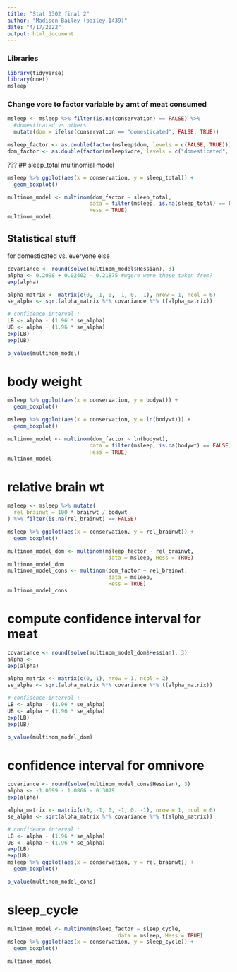 ```yaml
---
title: "Stat 3302 final 2"
author: "Madison Bailey (bailey.1439)"
date: "4/17/2022"
output: html_document
---
```

### Libraries
```r
library(tidyverse)
library(nnet)
msleep
```

### Change vore to factor variable by amt of meat consumed
```r
msleep <- msleep %>% filter(is.na(conservation) == FALSE) %>% 
  #domesticated vs others
  mutate(dom = ifelse(conservation == "domesticated", FALSE, TRUE))

msleep_factor <- as.double(factor(msleep$dom, levels = c(FALSE, TRUE)))
dom_factor <- as.double(factor(msleep$vore, levels = c("domesticated", "en", "lc", "nt", "vu")))
```

???
## sleep_total multinomial model
```r
msleep %>% ggplot(aes(x = conservation, y = sleep_total)) +
  geom_boxplot()

multinom_model <- multinom(dom_factor ~ sleep_total, 
                          data = filter(msleep, is.na(sleep_total) == FALSE), 
                          Hess = TRUE)
multinom_model
```


## Statistical stuff

for domesticated vs. everyone else
```r
covariance <- round(solve(multinom_model$Hessian), 3)
alpha <- 0.2098 + 0.02402 - 0.21875 #wgere were these taken from?
exp(alpha)

alpha_matrix <- matrix(c(0, -1, 0, -1, 0, -1), nrow = 1, ncol = 6)
se_alpha <- sqrt(alpha_matrix %*% covariance %*% t(alpha_matrix))

# confidence interval :
LB <- alpha - (1.96 * se_alpha)
UB <- alpha + (1.96 * se_alpha)
exp(LB)
exp(UB)

p_value(multinom_model)
```


# body weight

```r
msleep %>% ggplot(aes(x = conservation, y = bodywt)) +
  geom_boxplot()

msleep %>% ggplot(aes(x = conservation, y = ln(bodywt))) +
  geom_boxplot()

multinom_model <- multinom(dom_factor ~ ln(bodywt), 
                          data = filter(msleep, is.na(bodywt) == FALSE),
                          Hess = TRUE)
multinom_model
```

# relative brain wt

```r
msleep <- msleep %>% mutate(
  rel_brainwt = 100 * brainwt / bodywt
) %>% filter(is.na(rel_brainwt) == FALSE)

msleep %>% ggplot(aes(x = conservation, y = rel_brainwt)) +
  geom_boxplot()

multinom_model_dom <- multinom(msleep_factor ~ rel_brainwt,
                                data = msleep, Hess = TRUE)
multinom_model_dom
multinom_model_cons <- multinom(dom_factor ~ rel_brainwt,
                                data = msleep,
                                Hess = TRUE)
multinom_model_cons
```
# compute confidence interval for meat

```r
covariance <- round(solve(multinom_model_dom$Hessian), 3)
alpha <- 
exp(alpha)

alpha_matrix <- matrix(c(0, 1), nrow = 1, ncol = 2)
se_alpha <- sqrt(alpha_matrix %*% covariance %*% t(alpha_matrix))

# confidence interval :
LB <- alpha - (1.96 * se_alpha)
UB <- alpha + (1.96 * se_alpha)
exp(LB)
exp(UB)

p_value(multinom_model_dom)
```


# confidence interval for omnivore

```r
covariance <- round(solve(multinom_model_cons$Hessian), 3)
alpha <- -1.0699 - 1.0866 - 0.3079
exp(alpha)

alpha_matrix <- matrix(c(0, -1, 0, -1, 0, -1), nrow = 1, ncol = 6)
se_alpha <- sqrt(alpha_matrix %*% covariance %*% t(alpha_matrix))

# confidence interval :
LB <- alpha - (1.96 * se_alpha)
UB <- alpha + (1.96 * se_alpha)
exp(LB)
exp(UB)
msleep %>% ggplot(aes(x = conservation, y = rel_brainwt)) +
  geom_boxplot()

p_value(multinom_model_cons)
```


# sleep_cycle

```r
multinom_model <- multinom(msleep_factor ~ sleep_cycle, 
                                   data = msleep, Hess = TRUE)
msleep %>% ggplot(aes(x = conservation, y = sleep_cycle)) +
  geom_boxplot()

multinom_model
```
